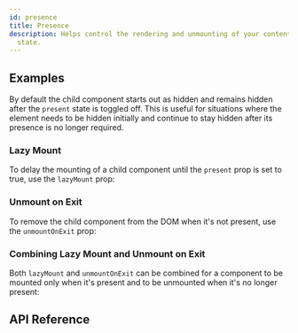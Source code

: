 ```yaml
---
id: presence
title: Presence
description: Helps control the rendering and unmounting of your content based on a given
  state.
---
```


## Examples

By default the child component starts out as hidden and remains hidden after the
`present` state is toggled off. This is useful for situations where the element
needs to be hidden initially and continue to stay hidden after its presence is
no longer required.

<Example id="basic" />

### Lazy Mount

To delay the mounting of a child component until the `present` prop is set to
true, use the `lazyMount` prop:

<Example id="lazy-mount" />

### Unmount on Exit

To remove the child component from the DOM when it's not present, use the
`unmountOnExit` prop:

<Example id="unmount-on-exit" />

### Combining Lazy Mount and Unmount on Exit

Both `lazyMount` and `unmountOnExit` can be combined for a component to be
mounted only when it's present and to be unmounted when it's no longer present:

<Example id="lazy-mount-and-unmount-on-exit" />

## API Reference

<ComponentTypes id="presence" />
